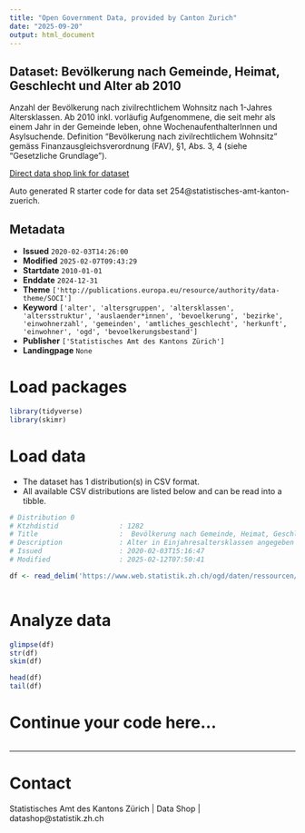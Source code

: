 ```yaml
---
title: "Open Government Data, provided by Canton Zurich"
date: "2025-09-20"
output: html_document
---
```


## Dataset: Bevölkerung nach Gemeinde, Heimat, Geschlecht und Alter ab 2010

Anzahl der Bevölkerung nach zivilrechtlichem Wohnsitz nach 1-Jahres Altersklassen. Ab 2010 inkl. vorläufig Aufgenommene, die seit mehr als einem Jahr in der Gemeinde leben, ohne WochenaufenthalterInnen und Asylsuchende. Definition "Bevölkerung nach zivilrechtlichem Wohnsitz" gemäss Finanzausgleichsverordnung (FAV), §1, Abs. 3, 4 (siehe "Gesetzliche Grundlage"). 

[Direct data shop link for dataset](https://www.zh.ch/de/politik-staat/statistik-daten/datenkatalog.html#/datasets/254@statistisches-amt-kanton-zuerich)

Auto generated R starter code for data set 254@statistisches-amt-kanton-zuerich.

## Metadata

- **Issued** `2020-02-03T14:26:00`
- **Modified** `2025-02-07T09:43:29`
- **Startdate** `2010-01-01`
- **Enddate** `2024-12-31`
- **Theme** `['http://publications.europa.eu/resource/authority/data-theme/SOCI']`
- **Keyword** `['alter', 'altersgruppen', 'altersklassen', 'altersstruktur', 'auslaender*innen', 'bevoelkerung', 'bezirke', 'einwohnerzahl', 'gemeinden', 'amtliches_geschlecht', 'herkunft', 'einwohner', 'ogd', 'bevoelkerungsbestand']`
- **Publisher** `['Statistisches Amt des Kantons Zürich']`
- **Landingpage** `None`


# Load packages

```r

library(tidyverse)
library(skimr)

```

# Load data

-   The dataset has 1 distribution(s) in CSV format.
-   All available CSV distributions are listed below and can be read into a tibble.

```r

# Distribution 0
# Ktzhdistid               : 1282
# Title                    :  Bevölkerung nach Gemeinde, Heimat, Geschlecht und Alter (1-Jahres Altersklassen)
# Description              : Alter in Einjahresaltersklassen angegeben
# Issued                   : 2020-02-03T15:16:47
# Modified                 : 2025-02-12T07:50:41

df <- read_delim('https://www.web.statistik.zh.ch/ogd/daten/ressourcen/KTZH_00000254_00001282.csv')



```

# Analyze data

```r

glimpse(df)
str(df)
skim(df)

head(df)
tail(df)

```

# Continue your code here...

```r

```

------------------------------------------------------------------------

# Contact

Statistisches Amt des Kantons Zürich | Data Shop | datashop@statistik.zh.ch
